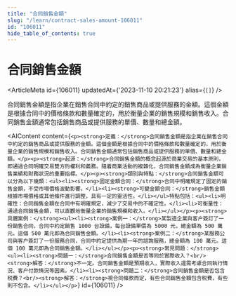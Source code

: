 ```yaml
---
title: "合同銷售金額"
slug: "/learn/contract-sales-amount-106011"
id: "106011"
hide_table_of_contents: true
---
```



# 合同銷售金額

<ArticleMeta id={106011} updatedAt={'2023-11-10 20:21:23'} alias={`[]`} />
<div className='border-solid border-b border-t-0 my-4 border-[var(--ifm-color-gray-300)]' />

合同銷售金額是指企業在銷售合同中約定的銷售商品或提供服務的金額。這個金額是根據合同中的價格條款和數量確定的，用於衡量企業的銷售規模和銷售收入。合同銷售金額通常包括銷售商品或提供服務的單價、數量和總金額。

<AIContent content={`<p><strong>定義：</strong>合同銷售金額是指企業在銷售合同中約定的銷售商品或提供服務的金額。這個金額是根據合同中的價格條款和數量確定的，用於衡量企業的銷售規模和銷售收入。合同銷售金額通常包括銷售商品或提供服務的單價、數量和總金額。</p><p><strong>起源：</strong>合同銷售金額的概念起源於商業交易的基本原則，即通過合同明確交易雙方的權利和義務。隨着商業活動的複雜化，合同銷售金額成為衡量企業銷售業績和財務狀況的重要指標。</p><p><strong>類別與特點：</strong>合同銷售金額可以分為以下幾類：<ul><li><strong>固定金額合同：</strong>合同中明確規定了固定的銷售金額，不受市場價格波動影響。</li><li><strong>可變金額合同：</strong>銷售金額根據市場價格或其他條件進行調整，具有一定的靈活性。</li></ul>特點包括：<ul><li>明確性：合同銷售金額在合同中有明確規定，減少了交易中的不確定性。</li><li>可衡量性：通過合同銷售金額，可以直觀地衡量企業的銷售規模和收入。</li></ul></p><p><strong>具體案例：</strong><ul><li><strong>案例一：</strong>某製造企業與客户簽訂了一份銷售合同，合同中約定銷售 1000 台設備，每台設備單價為 5000 元，總金額為 500 萬元。這個 500 萬元即為合同銷售金額。</li><li><strong>案例二：</strong>某服務公司與客户簽訂了一份服務合同，合同中約定提供為期一年的諮詢服務，總金額為 100 萬元。這個 100 萬元即為合同銷售金額。</li></ul></p><p><strong>常見問題：</strong><ul><li><strong>問題一：</strong>合同銷售金額是否等同於實際收入？<br/><strong>解答：</strong>不一定。合同銷售金額是預期收入，實際收入還需考慮合同執行情況、客户付款情況等因素。</li><li><strong>問題二：</strong>合同銷售金額是否包含税費？<br/><strong>解答：</strong>視合同條款而定，有些合同銷售金額包含税費，有些則不包含。</li></ul></p>`} id={106011} />
